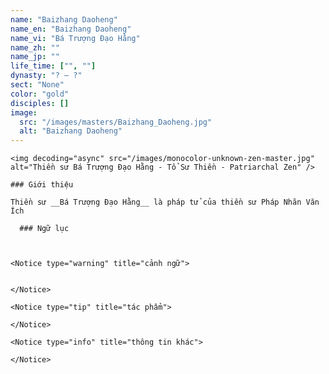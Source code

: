```yaml
---
name: "Baizhang Daoheng"
name_en: "Baizhang Daoheng"
name_vi: "Bá Trượng Đạo Hằng"
name_zh: ""
name_jp: ""
life_time: ["", ""]
dynasty: "? — ?"
sect: "None"
color: "gold"
disciples: []
image:
  src: "/images/masters/Baizhang_Daoheng.jpg"
  alt: "Baizhang Daoheng"
---
```


<div className="grid xl:grid-cols-8 lg:grid-cols-8 md:grid-cols-2 sm:grid-cols-2 xs:grid-cols-1 gap-8 bg-body dark:bg-darkmode-body">

  <div className="lg:col-span-3 md:col-span-1">

    <img decoding="async" src="/images/monocolor-unknown-zen-master.jpg" alt="Thiền sư Bá Trượng Đạo Hằng - Tổ Sư Thiền - Patriarchal Zen" />

    ### Giới thiệu

    Thiền sư __Bá Trượng Đạo Hằng__ là pháp tử của thiền sư Pháp Nhãn Văn Ích

  </div>

  <div className="lg:col-span-5 md:col-span-1">

      ### Ngữ lục



    <Notice type="warning" title="cảnh ngữ">


    </Notice>

    <Notice type="tip" title="tác phẩm">

    </Notice>

    <Notice type="info" title="thông tin khác">

    </Notice>

  </div>

</div>
